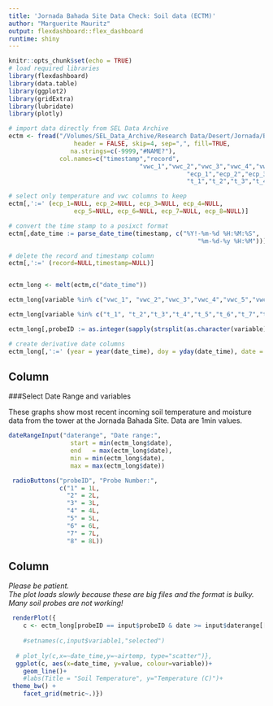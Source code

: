 ```yaml
---
title: 'Jornada Bahada Site Data Check: Soil data (ECTM)'
author: "Marguerite Mauritz"
output: flexdashboard::flex_dashboard
runtime: shiny
---
```


```r
knitr::opts_chunk$set(echo = TRUE)
# load required libraries
library(flexdashboard)
library(data.table)
library(ggplot2)
library(gridExtra)
library(lubridate)
library(plotly)

# import data directly from SEL Data Archive
ectm <- fread("/Volumes/SEL_Data_Archive/Research Data/Desert/Jornada/Bahada/Tower/SoilSensor_ECTM/2019/Raw_Data/ASCII/dataL1_ECTM_2019.csv",
                  header = FALSE, skip=4, sep=",", fill=TRUE,
                 na.strings=c(-9999,"#NAME?"),
              col.names=c("timestamp","record",
                                    "vwc_1","vwc_2","vwc_3","vwc_4","vwc_5","vwc_6","vwc_7","vwc_8",
                                                 "ecp_1","ecp_2","ecp_3","ecp_4","ecp_5","ecp_6","ecp_7","ecp_8",
                                                 "t_1","t_2","t_3","t_4","t_5","t_6","t_7","t_8"))

# select only temperature and vwc columns to keep
ectm[,':=' (ecp_1=NULL, ecp_2=NULL, ecp_3=NULL, ecp_4=NULL,
                  ecp_5=NULL, ecp_6=NULL, ecp_7=NULL, ecp_8=NULL)]

# convert the time stamp to a posixct format
ectm[,date_time := parse_date_time(timestamp, c("%Y!-%m-%d %H:%M:%S",
                                                    "%m-%d-%y %H:%M"))]

# delete the record and timestamp column
ectm[,':=' (record=NULL,timestamp=NULL)]


ectm_long <- melt(ectm,c("date_time"))

ectm_long[variable %in% c("vwc_1", "vwc_2","vwc_3","vwc_4","vwc_5","vwc_6","vwc_7","vwc_8"), metric := "moisture"]

ectm_long[variable %in% c("t_1", "t_2","t_3","t_4","t_5","t_6","t_7","t_8"), metric := "temperature"]

ectm_long[,probeID := as.integer(sapply(strsplit(as.character(variable),"_"),"[",2))]

# create derivative date columns
ectm_long[,':=' (year = year(date_time), doy = yday(date_time), date = date(date_time))]
```

Column {.sidebar}
---------------------------------------
###Select Date Range and variables

These graphs show most recent incoming soil temperature and moisture data from the tower at the Jornada Bahada Site. Data are 1min values.

```r

dateRangeInput("daterange", "Date range:",
                 start = min(ectm_long$date),
                 end   = max(ectm_long$date),
                 min = min(ectm_long$date),
                 max = max(ectm_long$date))

 radioButtons("probeID", "Probe Number:",
              c("1" = 1L,
                "2" = 2L,
                "3" = 3L,
                "4" = 4L, 
                "5" = 5L,
                "6" = 6L, 
                "7" = 7L, 
                "8" = 8L))

```


Column
-------------------------------------------------------------

*Please be patient.  
The plot loads slowly because these are big files and the format is bulky.  
Many soil probes are not working!*

```r
 renderPlot({
    c <- ectm_long[probeID == input$probeID & date >= input$daterange[[1]] & date <= input$daterange[[2]],]
  
    #setnames(c,input$variable1,"selected")
  
  # plot_ly(c,x=~date_time,y=~airtemp, type="scatter")},
  ggplot(c, aes(x=date_time, y=value, colour=variable))+
    geom_line()+
    #labs(Title = "Soil Temperature", y="Temperature (C)")+
 theme_bw() +
    facet_grid(metric~.)})
```